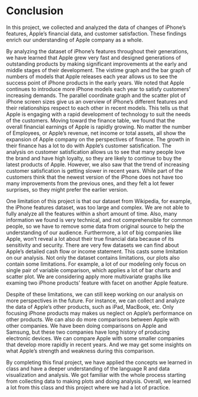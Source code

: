 # Conclusion

In this project, we collected and analyzed the data of changes of iPhone’s features, Apple’s financial data, and customer satisfaction. These findings enrich our understanding of Apple company as a whole. 

By analyzing the dataset of iPhone's features throughout their generations, we have learned that Apple grew very fast and designed generations of outstanding products by making significant improvements at the early and middle stages of their development. The vistime graph and the bar graph of numbers of models that Apple releases each year allows us to see the success point of iPhone products in the early years. We noted that Apple continues to introduce more iPhone models each year to satisfy customers' increasing demands. The parallel coordinate graph and the scatter plot of iPhone screen sizes give us an overview of iPhone's different features and their relationships respect to each other in recent models. This tells us that Apple is engaging with a rapid development of technology to suit the needs of the customers. Moving toward the finance table, we found that the overall financial earnings of Apple is rapidly growing. No matter the number of Employees, or Apple's revenue, net income or total assets, all show the expansion of Apple company on the perspectives of finance. The growth in their finance has a lot to do with Apple's customer satisfication. The analysis on customer satisfication allows us to see that many people love the brand and have high loyalty, so they are likely to continue to buy the latest products of Apple. However, we also saw that the trend of increasing customer satisfication is getting slower in recent years. While part of the customers think that the newest version of the iPhone does not have too many improvements from the previous ones, and they felt a lot fewer surprises, so they might prefer the earlier version.

One limitation of this project is that our dataset from Wikipedia, for example, the iPhone features dataset, was too large and complex. We are not able to fully analyze all the features within a short amount of time. Also, many information we found is very technical, and not comprehensible for common people, so we have to remove some data from original source to help the understanding of our audience. Furthermore, a lot of big companies like Apple, won't reveal a lot about their true financial data because of its sensitivity and security. There are very few datasets we can find about Apple's detailed cash flow or income statement. This casts some limitation on our analysis. Not only the dataset contains limitations, our plots also contain some limitations. For example, a lot of our modeling only focus on single pair of variable comparison, which applies a lot of bar charts and scatter plot. We are considering apply more multivariate graphs like examing two iPhone products' feature with facet on another Apple feature.  

Despite of these limitations, we can still keep working on our analysis on more perspectives in the future. For instance, we can collect and analyze the data of Apple’s other products, such as iPad, MacBook, etc. Only focusing iPhone products may makes us neglect on Apple's performance on other products. We can also do more comparisons between Apple with other companies. We have been doing comparisons on Apple and Samsung, but these two companies have long history of producing electronic devices. We can compare Apple with some smaller companies that develop more rapidly in recent years. And we may get some insights on what Apple's strength and weakness during this comparison.

By completing this final project, we have applied the concepts we learned in class and have a deeper understanding of the language R and data visualization and analysis. We got familiar with the whole process starting from collecting data to making plots and doing analysis. Overall, we learned a lot from this class and this project where we had a lot of practice.
